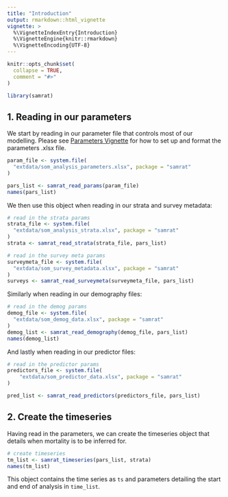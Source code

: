 ```yaml
---
title: "Introduction"
output: rmarkdown::html_vignette
vignette: >
  %\VignetteIndexEntry{Introduction}
  %\VignetteEngine{knitr::rmarkdown}
  %\VignetteEncoding{UTF-8}
---
```


```r
knitr::opts_chunk$set(
  collapse = TRUE,
  comment = "#>"
)
```

```r
library(samrat)
```

## 1. Reading in our parameters

We start by reading in our parameter file that controls most of our modelling.
Please see [Parameters Vignette](https://ojwatson.github.io/samrat/articles/parameters.html)
for how to set up and format the parameters .xlsx file. 

```r
param_file <- system.file(
  "extdata/som_analysis_parameters.xlsx", package = "samrat"
)

pars_list <- samrat_read_params(param_file)
names(pars_list)
```
We then use this object when reading in our strata and survey metadata:

```r
# read in the strata params
strata_file <- system.file(
  "extdata/som_analysis_strata.xlsx", package = "samrat"
)
strata <- samrat_read_strata(strata_file, pars_list)

# read in the survey meta params
surveymeta_file <- system.file(
  "extdata/som_survey_metadata.xlsx", package = "samrat"
)
surveys <- samrat_read_surveymeta(surveymeta_file, pars_list)

```

Similarly when reading in our demography files:

```r
# read in the demog params
demog_file <- system.file(
  "extdata/som_demog_data.xlsx", package = "samrat"
)
demog_list <- samrat_read_demography(demog_file, pars_list)
names(demog_list)
```

And lastly when reading in our predictor files:

```r

# read in the predictor params
predictors_file <- system.file(
    "extdata/som_predictor_data.xlsx", package = "samrat"
)

pred_list <- samrat_read_predictors(predictors_file, pars_list)

```

## 2. Create the timeseries

Having read in the parameters, we can create the timeseries object that details
when mortality is to be inferred for.

```r

# create timeseries
tm_list <- samrat_timeseries(pars_list, strata)
names(tm_list)
```

This object contains the time series as `ts` and parameters detailing the start
and end of analysis in `time_list`.
